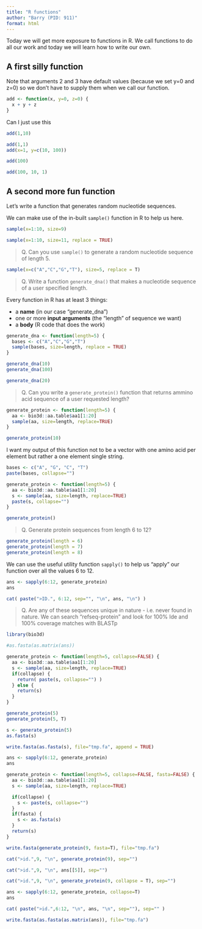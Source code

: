 ```yaml
---
title: "R functions"
author: "Barry (PID: 911)"
format: html
---
```


Today we will get more exposure to functions in R. We call functions to do all our work and today we will learn how to write our own.

## A first silly function

Note that arguments 2 and 3 have default values (because we set y=0 and z=0) so we don't have to supply them when we call our function.

```r
add <- function(x, y=0, z=0) {
  x + y + z
}
```

Can I just use this

```r
add(1,10)
```

```r
add(1,1)
add(x=1, y=c(10, 100))
```

```r
add(100)
```
```r
add(100, 10, 1)
```

## A second more fun function

Let's write a function that generates random nucleotide sequences.

We can make use of the in-built `sample()` function in R to help us here.

```r
sample(x=1:10, size=9)
```

```r
sample(x=1:10, size=11, replace = TRUE)
```

> Q. Can you use `sample()` to generate a random nucleotide sequence of length 5.


```r
sample(x=c("A","C","G","T"), size=5, replace = T)
```

> Q. Write a function `generate_dna()` that makes a nucleotide sequence of a user specified length.

Every function in R has at least 3 things:

- a **name** (in our case "generate_dna")
- one or more **input arguments** (the "length" of sequence we want)
- a **body** (R code that does the work)

```r
generate_dna <- function(length=5) {
  bases <- c("A","C","G","T")
  sample(bases, size=length, replace = TRUE)
}
```

```r
generate_dna(10)
generate_dna(100)
```

```r
generate_dna(20)
```


> Q. Can you write a `generate_protein()` function that returns ammino acid sequence of a user requested length?

```r
generate_protein <- function(length=5) {
  aa <- bio3d::aa.table$aa1[1:20]
  sample(aa, size=length, replace=TRUE)
}
```

```r
generate_protein(10)
```

I want my output of this function not to be a vector with one amino acid per element but rather a one element single string.

```r
bases <- c("A", "G", "C", "T")
paste(bases, collapse="")
```
```r
generate_protein <- function(length=5) {
  aa <- bio3d::aa.table$aa1[1:20]
  s <- sample(aa, size=length, replace=TRUE)
  paste(s, collapse="")
}
```

```r
generate_protein()
```

> Q. Generate protein sequences from length 6 to 12?

```r
generate_protein(length = 6)
generate_protein(length = 7)
generate_protein(length = 8)


```

We can use the useful utility function `sapply()` to help us "apply" our function over all the values 6 to 12.

```r
ans <- sapply(6:12, generate_protein)
ans
```

```r
cat( paste(">ID.", 6:12, sep="", "\n", ans, "\n") )
```

> Q. Are any of these sequences unique in nature - i.e. never found in nature. We can search "refseq-protein" and look for 100% Ide and 100% coverage matches with BLASTp


```r
library(bio3d)

#as.fasta(as.matrix(ans))
```


```r
generate_protein <- function(length=5, collapse=FALSE) {
  aa <- bio3d::aa.table$aa1[1:20]
  s <- sample(aa, size=length, replace=TRUE)
  if(collapse) {
    return( paste(s, collapse="") )
  } else {
    return(s)
  }
}

```


```r
generate_protein(5)
generate_protein(5, T)
```

```r
s <- generate_protein(5)
as.fasta(s)
```

```r
write.fasta(as.fasta(s), file="tmp.fa", append = TRUE)
```

```r
ans <- sapply(6:12, generate_protein)
ans
```



```r
generate_protein <- function(length=5, collapse=FALSE, fasta=FALSE) {
  aa <- bio3d::aa.table$aa1[1:20]
  s <- sample(aa, size=length, replace=TRUE)

  if(collapse) {
    s <- paste(s, collapse="") 
  } 
  if(fasta) {
    s <- as.fasta(s)
  }
  return(s)
}

```

```r


write.fasta(generate_protein(9, fasta=T), file="tmp.fa")
```



```r
cat(">id.",9, "\n", generate_protein(9), sep="")
```
```r
cat(">id.",9, "\n", ans[[5]], sep="")
```


```r

cat(">id.",9, "\n", generate_protein(9, collapse = T), sep="")
```

```r
ans <- sapply(6:12, generate_protein, collapse=T)
ans
```
```r
cat( paste(">id.",6:12, "\n", ans, "\n", sep=""), sep="" )
```

```r
write.fasta(as.fasta(as.matrix(ans)), file="tmp.fa")
```

